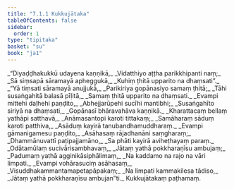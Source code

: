 ```yaml
---
title: "7.1.1 Kukkujātaka"
tableOfContents: false
sidebar:
  order: 1
type: "tipitaka"
basket: "su"
book: "ja1"
---
```



<DynamicBreadcrumb />

<Division number="1" book="ja1">

<Paragraph number="1485" type="verses" book="ja1">
_“Diyaḍḍhakukkū udayena kaṇṇikā,_  
_Vidatthiyo aṭṭha parikkhipanti naṃ;_  
_Sā siṃsapā sāramayā apheggukā,_  
_Kuhiṃ ṭhitā upparito na dhaṃsati”._  

</Paragraph>

</Division>
<Division number="2" book="ja1">

<Paragraph number="1486" type="verses" book="ja1">
_“Yā tiṃsati sāramayā anujjukā,_  
_Parikiriya gopānasiyo samaṃ ṭhitā;_  
_Tāhi susaṅgahitā balasā pīḷitā,_  
_Samaṃ ṭhitā upparito na dhaṃsati._  

</Paragraph>

</Division>
<Division number="3" book="ja1">

<Paragraph number="1487" type="verses" book="ja1">
_Evampi mittehi daḷhehi paṇḍito,_  
_Abhejjarūpehi sucīhi mantibhi;_  
_Susaṅgahīto siriyā na dhaṃsati,_  
_Gopānasī bhāravahāva kaṇṇikā._  

</Paragraph>

</Division>
<Division number="4" book="ja1">

<Paragraph number="1488" type="verses" book="ja1">
_Kharattacaṃ bellaṃ yathāpi satthavā,_  
_Anāmasantopi karoti tittakaṃ;_  
_Samāharaṃ sāduṃ karoti patthiva,_  
_Asāduṃ kayirā tanubandhamuddharaṃ._  

</Paragraph>

</Division>
<Division number="5" book="ja1">

<Paragraph number="1489" type="verses" book="ja1">
_Evampi gāmanigamesu paṇḍito,_  
_Asāhasaṃ rājadhanāni saṃgharaṃ;_  
_Dhammānuvattī paṭipajjamāno,_  
_Sa phāti kayirā aviheṭhayaṃ paraṃ._  

</Paragraph>

</Division>
<Division number="6" book="ja1">

<Paragraph number="1490" type="verses" book="ja1">
_Odātamūlaṃ sucivārisambhavaṃ,_  
_Jātaṃ yathā pokkharaṇīsu ambujaṃ;_  
_Padumaṃ yathā agginikāsiphālimaṃ,_  
_Na kaddamo na rajo na vāri limpati._  

</Paragraph>

</Division>
<Division number="7" book="ja1">

<Paragraph number="1491" type="verses" book="ja1">
_Evampi vohārasuciṃ asāhasaṃ,_  
_Visuddhakammantamapetapāpakaṃ;_  
_Na limpati kammakilesa tādiso,_  
_Jātaṃ yathā pokkharaṇīsu ambujan”ti._  


</Paragraph>
</Division>

<Paragraph number="1492" type="center" book="ja1">
Kukkujātakaṃ paṭhamaṃ.
</Paragraph>